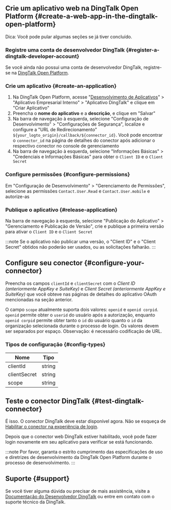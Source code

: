 ## Crie um aplicativo web na DingTalk Open Platform \{#create-a-web-app-in-the-dingtalk-open-platform}

Dica: Você pode pular algumas seções se já tiver concluído.

### Registre uma conta de desenvolvedor DingTalk \{#register-a-dingtalk-developer-account}

Se você ainda não possui uma conta de desenvolvedor DingTalk, registre-se na [DingTalk Open Platform](https://open.dingtalk.com).

### Crie um aplicativo \{#create-an-application}

1. Na DingTalk Open Platform, acesse "[Desenvolvimento de Aplicativos](https://open-dev.dingtalk.com/fe/app)" > "Aplicativo Empresarial Interno" > "Aplicativo DingTalk" e clique em "Criar Aplicativo"
2. Preencha o **nome do aplicativo** e a **descrição**, e clique em "Salvar"
3. Na barra de navegação à esquerda, selecione "Configuração de Desenvolvimento" > "Configurações de Segurança", localize e configure a "URL de Redirecionamento" `${your_logto_origin}/callback/${connector_id}`. Você pode encontrar o `connector_id` na página de detalhes do conector após adicionar o respectivo conector no console de gerenciamento
4. Na barra de navegação à esquerda, selecione "Informações Básicas" > "Credenciais e Informações Básicas" para obter o `Client ID` e o `Client Secret`

### Configure permissões \{#configure-permissions}

Em "Configuração de Desenvolvimento" > "Gerenciamento de Permissões", selecione as permissões `Contact.User.Read` e `Contact.User.mobile` e autorize-as

### Publique o aplicativo \{#release-application}

Na barra de navegação à esquerda, selecione "Publicação do Aplicativo" > "Gerenciamento e Publicação de Versão", crie e publique a primeira versão para ativar o `Client ID` e o `Client Secret`

:::note
Se o aplicativo não publicar uma versão, o "Client ID" e o "Client Secret" obtidos não poderão ser usados, ou as solicitações falharão.
:::

## Configure seu conector \{#configure-your-connector}

Preencha os campos `clientId` e `clientSecret` com o _Client ID (anteriormente AppKey e SuiteKey)_ e _Client Secret (anteriormente AppKey e SuiteKey)_ que você obteve nas páginas de detalhes do aplicativo OAuth mencionadas na seção anterior.

O campo `scope` atualmente suporta dois valores: `openid` e `openid corpid`. `openid` permite obter o `userid` do usuário após a autorização, enquanto `openid corpid` permite obter tanto o `id` do usuário quanto o `id` da organização selecionada durante o processo de login. Os valores devem ser separados por espaço. Observação: é necessário codificação de URL.

### Tipos de configuração \{#config-types}

| Nome         | Tipo   |
| ------------ | ------ |
| clientId     | string |
| clientSecret | string |
| scope        | string |

## Teste o conector DingTalk \{#test-dingtalk-connector}

É isso. O conector DingTalk deve estar disponível agora. Não se esqueça de [Habilitar o conector na experiência de login](https://docs.logto.io/docs/recipes/configure-connectors/social-connector/enable-social-sign-in/).

Depois que o conector web DingTalk estiver habilitado, você pode fazer login novamente em seu aplicativo para verificar se está funcionando.

:::note
Por favor, garanta o estrito cumprimento das especificações de uso e diretrizes de desenvolvimento da DingTalk Open Platform durante o processo de desenvolvimento.
:::

## Suporte \{#support}

Se você tiver alguma dúvida ou precisar de mais assistência, visite a [Documentação do Desenvolvedor DingTalk](https://open.dingtalk.com/document/orgapp/obtain-identity-credentials) ou entre em contato com o suporte técnico da DingTalk.
